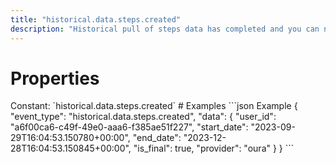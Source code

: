 ```yaml
---
title: "historical.data.steps.created"
description: "Historical pull of steps data has completed and you can now pull data for this resource."
---
```

# Properties
<ResponseField name="event_type" type="const string" required="true">
Constant: `historical.data.steps.created`
</ResponseField>
<ResponseField name="data" type="HistoricalDataCreated" required="true">
<Expandable title="HistoricalDataCreated" defaultOpen="true">
<ResponseField name="user_id" type="string" required="true">
</ResponseField>
<ResponseField name="start_date" type="string" required="true">
</ResponseField>
<ResponseField name="end_date" type="string" required="true">
</ResponseField>
<ResponseField name="is_final" type="boolean" required="true">
</ResponseField>
<ResponseField name="provider" type="string" required="true">
</ResponseField>
</Expandable>
</ResponseField>
# Examples
<CodeGroup>
```json Example
{
  "event_type": "historical.data.steps.created",
  "data": {
    "user_id": "a6f00ca6-c49f-49e0-aaa6-f385ae51f227",
    "start_date": "2023-09-29T16:04:53.150780+00:00",
    "end_date": "2023-12-28T16:04:53.150845+00:00",
    "is_final": true,
    "provider": "oura"
  }
}
```
</CodeGroup>
